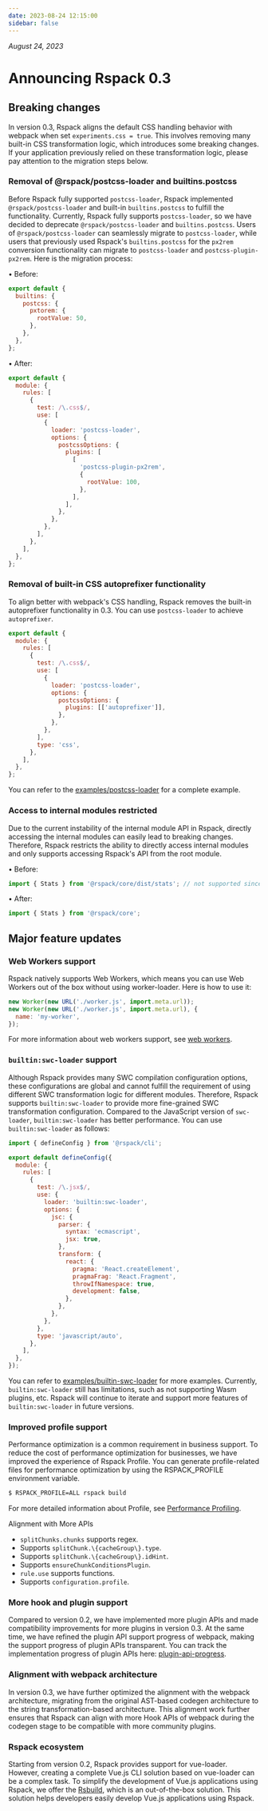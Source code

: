 ```yaml
---
date: 2023-08-24 12:15:00
sidebar: false
---
```


_August 24, 2023_

# Announcing Rspack 0.3

## Breaking changes

In version 0.3, Rspack aligns the default CSS handling behavior with webpack when set `experiments.css = true`. This involves removing many built-in CSS transformation logic, which introduces some breaking changes. If your application previously relied on these transformation logic, please pay attention to the migration steps below.

### Removal of @rspack/postcss-loader and builtins.postcss

Before Rspack fully supported `postcss-loader`, Rspack implemented `@rspack/postcss-loader` and built-in `builtins.postcss` to fulfill the functionality. Currently, Rspack fully supports `postcss-loader`, so we have decided to deprecate `@rspack/postcss-loader` and `builtins.postcss`. Users of `@rspack/postcss-loader` can seamlessly migrate to `postcss-loader`, while users that previously used Rspack's `builtins.postcss` for the `px2rem` conversion functionality can migrate to `postcss-loader` and `postcss-plugin-px2rem`. Here is the migration process:

• Before:

```js title="rspack.config.mjs"
export default {
  builtins: {
    postcss: {
      pxtorem: {
        rootValue: 50,
      },
    },
  },
};
```

• After:

```js title="rspack.config.mjs"
export default {
  module: {
    rules: [
      {
        test: /\.css$/,
        use: [
          {
            loader: 'postcss-loader',
            options: {
              postcssOptions: {
                plugins: [
                  [
                    'postcss-plugin-px2rem',
                    {
                      rootValue: 100,
                    },
                  ],
                ],
              },
            },
          },
        ],
      },
    ],
  },
};
```

### Removal of built-in CSS autoprefixer functionality

To align better with webpack's CSS handling, Rspack removes the built-in autoprefixer functionality in 0.3. You can use `postcss-loader` to achieve `autoprefixer`.

```js title="rspack.config.mjs"
export default {
  module: {
    rules: [
      {
        test: /\.css$/,
        use: [
          {
            loader: 'postcss-loader',
            options: {
              postcssOptions: {
                plugins: [['autoprefixer']],
              },
            },
          },
        ],
        type: 'css',
      },
    ],
  },
};
```

You can refer to the [examples/postcss-loader](https://github.com/rspack-contrib/rstack-examples/tree/main/rspack/postcss-loader) for a complete example.

### Access to internal modules restricted

Due to the current instability of the internal module API in Rspack, directly accessing the internal modules can easily lead to breaking changes. Therefore, Rspack restricts the ability to directly access internal modules and only supports accessing Rspack's API from the root module.

• Before:

```js
import { Stats } from '@rspack/core/dist/stats'; // not supported since 0.3
```

• After:

```js
import { Stats } from '@rspack/core';
```

## Major feature updates

### Web Workers support

Rspack natively supports Web Workers, which means you can use Web Workers out of the box without using worker-loader. Here is how to use it:

```js
new Worker(new URL('./worker.js', import.meta.url));
new Worker(new URL('./worker.js', import.meta.url), {
  name: 'my-worker',
});
```

For more information about web workers support, see [web workers](/guide/features/web-workers).

### `builtin:swc-loader` support

Although Rspack provides many SWC compilation configuration options, these configurations are global and cannot fulfill the requirement of using different SWC transformation logic for different modules. Therefore, Rspack supports `builtin:swc-loader` to provide more fine-grained SWC transformation configuration. Compared to the JavaScript version of `swc-loader`, `builtin:swc-loader` has better performance. You can use `builtin:swc-loader` as follows:

```js title="rspack.config.mjs"
import { defineConfig } from '@rspack/cli';

export default defineConfig({
  module: {
    rules: [
      {
        test: /\.jsx$/,
        use: {
          loader: 'builtin:swc-loader',
          options: {
            jsc: {
              parser: {
                syntax: 'ecmascript',
                jsx: true,
              },
              transform: {
                react: {
                  pragma: 'React.createElement',
                  pragmaFrag: 'React.Fragment',
                  throwIfNamespace: true,
                  development: false,
                },
              },
            },
          },
        },
        type: 'javascript/auto',
      },
    ],
  },
});
```

You can refer to [examples/builtin-swc-loader](https://github.com/rspack-contrib/rstack-examples/tree/main/rspack/builtin-swc-loader) for more examples. Currently, `builtin:swc-loader` still has limitations, such as not supporting Wasm plugins, etc. Rspack will continue to iterate and support more features of `builtin:swc-loader` in future versions.

### Improved profile support

Performance optimization is a common requirement in business support. To reduce the cost of performance optimization for businesses, we have improved the experience of Rspack Profile. You can generate profile-related files for performance optimization by using the RSPACK_PROFILE environment variable.

```sh
$ RSPACK_PROFILE=ALL rspack build
```

For more detailed information about Profile, see [Performance Profiling](/guide/optimization/profile).

Alignment with More APIs

- `splitChunks.chunks` supports regex.
- Supports `splitChunk.\{cacheGroup\}.type`.
- Supports `splitChunk.\{cacheGroup\}.idHint`.
- Supports `ensureChunkConditionsPlugin`.
- `rule.use` supports functions.
- Supports `configuration.profile`.

### More hook and plugin support

Compared to version 0.2, we have implemented more plugin APIs and made compatibility improvements for more plugins in version 0.3. At the same time, we have refined the plugin API support progress of webpack, making the support progress of plugin APIs transparent. You can track the implementation progress of plugin APIs here: [plugin-api-progress](https://github.com/orgs/web-infra-dev/projects/9).

### Alignment with webpack architecture

In version 0.3, we have further optimized the alignment with the webpack architecture, migrating from the original AST-based codegen architecture to the string transformation-based architecture. This alignment work further ensures that Rspack can align with more Hook APIs of webpack during the codegen stage to be compatible with more community plugins.

### Rspack ecosystem

Starting from version 0.2, Rspack provides support for vue-loader. However, creating a complete Vue.js CLI solution based on vue-loader can be a complex task. To simplify the development of Vue.js applications using Rspack, we offer the [Rsbuild](https://rsbuild.dev/), which is an out-of-the-box solution. This solution helps developers easily develop Vue.js applications using Rspack.
